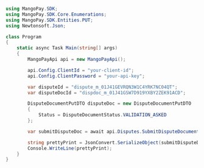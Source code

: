 ```csharp .NET 
using MangoPay.SDK;
using MangoPay.SDK.Core.Enumerations;
using MangoPay.SDK.Entities.PUT;
using Newtonsoft.Json;

class Program
{
    static async Task Main(string[] args)
    {
        MangoPayApi api = new MangoPayApi();

        api.Config.ClientId = "your-client-id";
        api.Config.ClientPassword = "your-api-key";

        var disputeId = "dispute_m_01J41GEVRQN3W1C4YRK7NC04QT";
        var disputeDocId = "dispdoc_m_01J41GSW7D919YXBY2ZEK91ACD";

        DisputeDocumentPutDTO disputeDoc = new DisputeDocumentPutDTO
        {
            Status = DisputeDocumentStatus.VALIDATION_ASKED
        };	

        var submitDisputeDoc = await api.Disputes.SubmitDisputeDocumentAsync(disputeDoc, disputeId, disputeDocId);

        string prettyPrint = JsonConvert.SerializeObject(submitDisputeDoc, Formatting.Indented);
        Console.WriteLine(prettyPrint);
    }
}
```